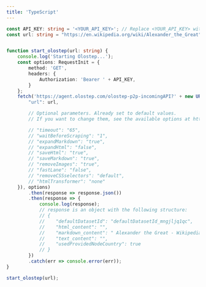 ```yaml
---
title: 'TypeScript'
---
```


```typescript
const API_KEY: string = '<YOUR_API_KEY>'; // Replace <YOUR_API_KEY> with your API key
const url: string = "https://en.wikipedia.org/wiki/Alexander_the_Great"; // Change this to the URL you want to scrape


function start_olostep(url: string) {
    console.log('Starting Olostep...');
    const options: RequestInit = {
        method: 'GET',
        headers: {
            Authorization: 'Bearer ' + API_KEY,
        }
    };
    fetch('https://agent.olostep.com/olostep-p2p-incomingAPI?' + new URLSearchParams({
        "url": url,

        // Optional parameters. Already set to default values.
        // If you want to change them, see the available options at https://docs.olostep.com/api-reference/start-agent

        // "timeout": "65",
        // "waitBeforeScraping": "1",
        // "expandMarkdown": "true",
        // "expandHtml": "false",
        // "saveHtml": "true",
        // "saveMarkdown": "true",
        // "removeImages": "true",
        // "fastLane": "false",
        // "removeCSSselectors": "default",
        // "htmlTransformer": "none"
    }), options)
        .then(response => response.json())
        .then(response => {
            console.log(response);
            // response is an object with the following structure:
            // {
            //    "defaultDatasetId": "defaultDatasetId_mngjljq1qc",
            //    "html_content": "",
            //    "markdown_content": " Alexander the Great - Wikipedia...",
            //    "text_content": "",
            //    "usedProvidedNodeCountry": true
            // }
        })
        .catch(err => console.error(err));
}

start_olostep(url);
```
